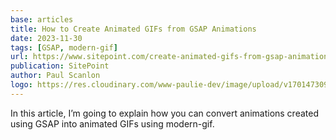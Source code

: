 ```yaml
---
base: articles
title: How to Create Animated GIFs from GSAP Animations
date: 2023-11-30
tags: [GSAP, modern-gif]
url: https://www.sitepoint.com/create-animated-gifs-from-gsap-animations/
publication: SitePoint
author: Paul Scanlon
logo: https://res.cloudinary.com/www-paulie-dev/image/upload/v1701473095/paulie.dev/Logos/sitepoint-logo_vtomod.png
---
```


In this article, I’m going to explain how you can convert animations created using GSAP into animated GIFs using modern-gif.
